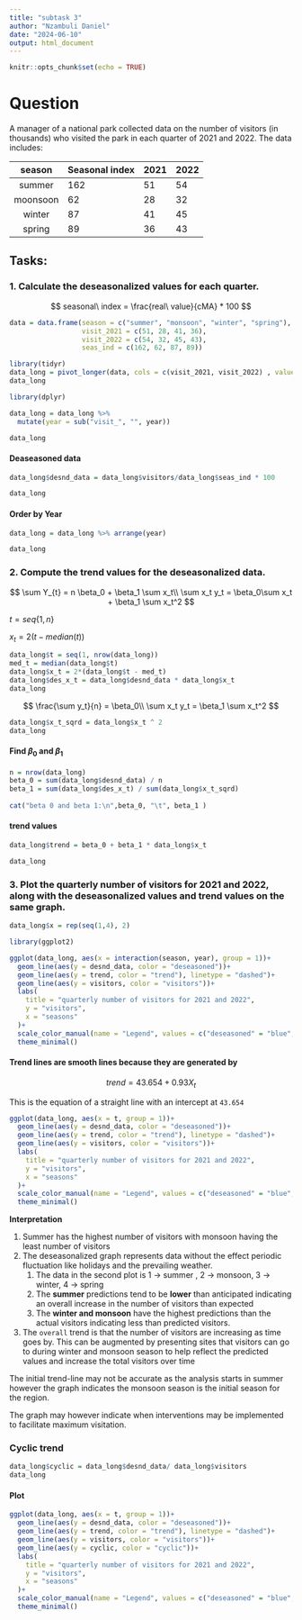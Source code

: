 ```yaml
---
title: "subtask 3"
author: "Nzambuli Daniel"
date: "2024-06-10"
output: html_document
---
```


```r
knitr::opts_chunk$set(echo = TRUE)
```

# Question

A manager of a national park collected data on the number of visitors (in thousands) who visited the park in each quarter of 2021 and 2022. The data includes:

|  season  | Seasonal index | 2021 | 2022 |
|:--------:|:---------------|:-----|:-----|
|  summer  | 162            | 51   | 54   |
| moonsoon | 62             | 28   | 32   |
|  winter  | 87             | 41   | 45   |
|  spring  | 89             | 36   | 43   |

## Tasks:

### 1. Calculate the deseasonalized values for each quarter.

$$
seasonal\ index = \frac{real\ value}{cMA} * 100
$$

```r
data = data.frame(season = c("summer", "monsoon", "winter", "spring"),
                  visit_2021 = c(51, 28, 41, 36),
                  visit_2022 = c(54, 32, 45, 43),
                  seas_ind = c(162, 62, 87, 89))

library(tidyr)
data_long = pivot_longer(data, cols = c(visit_2021, visit_2022) , values_to = "visitors", names_to = "year")
data_long
```

```r
library(dplyr)

data_long = data_long %>%
  mutate(year = sub("visit_", "", year))

data_long
```

#### Deaseasoned data

```r
data_long$desnd_data = data_long$visitors/data_long$seas_ind * 100

data_long
```

#### Order by Year

```r
data_long = data_long %>% arrange(year)

data_long
```

### 2. Compute the trend values for the deseasonalized data.

$$
\sum Y_{t} = n \beta_0 + \beta_1 \sum x_t\\
\sum x_t y_t = \beta_0\sum x_t + \beta_1 \sum x_t^2
$$

$t = seq\{1, n\}$

$x_t = 2 ( t - median(t))$

```r
data_long$t = seq(1, nrow(data_long))
med_t = median(data_long$t)
data_long$x_t = 2*(data_long$t - med_t)
data_long$des_x_t = data_long$desnd_data * data_long$x_t
data_long
```

$$
\frac{\sum y_t}{n} = \beta_0\\
\sum x_t y_t = \beta_1 \sum x_t^2
$$

```r
data_long$x_t_sqrd = data_long$x_t ^ 2
data_long
```

#### Find $\beta_0$ and $\beta_1$

```r
n = nrow(data_long)
beta_0 = sum(data_long$desnd_data) / n
beta_1 = sum(data_long$des_x_t) / sum(data_long$x_t_sqrd)
 
cat("beta 0 and beta 1:\n",beta_0, "\t", beta_1 )
```

#### trend values

```r
data_long$trend = beta_0 + beta_1 * data_long$x_t

data_long
```

### 3. Plot the quarterly number of visitors for 2021 and 2022, along with the deseasonalized values and trend values on the same graph.

```r
data_long$x = rep(seq(1,4), 2)

library(ggplot2)

ggplot(data_long, aes(x = interaction(season, year), group = 1))+
  geom_line(aes(y = desnd_data, color = "deseasoned"))+
  geom_line(aes(y = trend, color = "trend"), linetype = "dashed")+
  geom_line(aes(y = visitors, color = "visitors"))+
  labs(
    title = "quarterly number of visitors for 2021 and 2022",
    y = "visitors",
    x = "seasons"
  )+
  scale_color_manual(name = "Legend", values = c("deseasoned" = "blue", "trend" = "red","visitors" = "green")) +
  theme_minimal()
```

#### Trend lines are smooth lines because they are generated by

$$
trend = 43.654 + 0.93 X_t
$$

This is the equation of a straight line with an intercept at `43.654`

```r
ggplot(data_long, aes(x = t, group = 1))+
  geom_line(aes(y = desnd_data, color = "deseasoned"))+
  geom_line(aes(y = trend, color = "trend"), linetype = "dashed")+
  geom_line(aes(y = visitors, color = "visitors"))+
  labs(
    title = "quarterly number of visitors for 2021 and 2022",
    y = "visitors",
    x = "seasons"
  )+
  scale_color_manual(name = "Legend", values = c("deseasoned" = "blue", "trend" = "red","visitors" = "green")) +
  theme_minimal()
```

**Interpretation**

1.  Summer has the highest number of visitors with monsoon having the least number of visitors
2.  The deseasonalized graph represents data without the effect periodic fluctuation like holidays and the prevailing weather.
    1.  The data in the second plot is 1 -\> summer , 2 -\> monsoon, 3 -\> winter, 4 -\> spring
    2.  The **summer** predictions tend to be **lower** than anticipated indicating an overall increase in the number of visitors than expected
    3.  The **winter and monsoon** have the highest predictions than the actual visitors indicating less than predicted visitors.
3.  The `overall` trend is that the number of visitors are increasing as time goes by. This can be augmented by presenting sites that visitors can go to during winter and monsoon season to help reflect the predicted values and increase the total visitors over time

The initial trend-line may not be accurate as the analysis starts in summer however the graph indicates the monsoon season is the initial season for the region.

The graph may however indicate when interventions may be implemented to facilitate maximum visitation.

### Cyclic trend

```r
data_long$cyclic = data_long$desnd_data/ data_long$visitors
data_long
```

#### Plot

```r
ggplot(data_long, aes(x = t, group = 1))+
  geom_line(aes(y = desnd_data, color = "deseasoned"))+
  geom_line(aes(y = trend, color = "trend"), linetype = "dashed")+
  geom_line(aes(y = visitors, color = "visitors"))+
  geom_line(aes(y = cyclic, color = "cyclic"))+
  labs(
    title = "quarterly number of visitors for 2021 and 2022",
    y = "visitors",
    x = "seasons"
  )+
  scale_color_manual(name = "Legend", values = c("deseasoned" = "blue", "trend" = "red","visitors" = "green", "cyclic" = "orange")) +
  theme_minimal()
```
